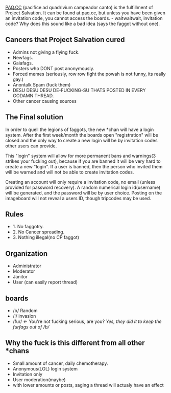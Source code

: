 [http://PAQ.CC PAQ.CC] (pacifice ad quadrivium campeador canto) is the fulfillment of Project Salvation. It can be found at paq.cc, but unless you have been given an invitation code, you cannot access the boards. - waitwaitwait, invitation code? Why does this sound like a bad idea (says the faggot without one).

== Cancers that Project Salvation cured ==
*Admins not giving a flying fuck.
*Newfags.
*Gaiafags.
*Posters who DONT post anonymously.
*Forced memes (seriously, row row fight the powah is not funny, its really gay.)
*Anontalk Spam (fuck them)
*DESU DESU DESU DE-FUCKING-SU THATS POSTED IN EVERY GODAMN THREAD.
*Other cancer causing sources

== The Final solution ==
In order to quell the legions of faggots, the new *chan will have a login system. After the first week/month the boards open "registration" will be closed and the only way to create a new login will be by invitation codes other users can provide.

This "login" system will allow for more permanent bans and warnings(3 strikes your fucking out), because if you are banned it will be very hard to create a new "login". If a user is banned, then the person who invited them will be warned and will not be able to create invitation codes.

Creating an account will only require a invitation code, no email (unless provided for password recovery). A random numerical login id(username) will be generated, and the password will be by user choice. Posting on the imageboard will not reveal a users ID, though tripcodes may be used.

== Rules ==

*1. No faggotry.
*2. No Cancer spreading.
*3. Nothing illegal(no CP faggot)

== Organization ==
*Administrator
*Moderator
*Janitor
*User (can easily report thread)
==boards==

*/b/ Random
*/i/ invasion
*/fur/ <- You're not fucking serious, are you?   ''Yes, they did it to keep the furfags out of /b/''

== Why the fuck is this different from all other *chans ==

*Small amount of cancer, daily chemotherapy.
*Anonymous(LOL) login system
*Invitation only
*User moderation(maybe)
*with lower amounts or posts, saging a thread will actualy have an effect